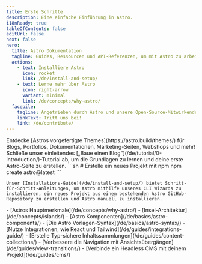 ```yaml
---
title: Erste Schritte
description: Eine einfache Einführung in Astro.
i18nReady: true
tableOfContents: false
editUrl: false
next: false
hero:
  title: Astro Dokumentation
  tagline: Guides, Ressourcen und API-Referenzen, um mit Astro zu arbeiten.
  actions:
    - text: Installiere Astro
      icon: rocket
      link: /de/install-and-setup/
    - text: Lerne mehr über Astro
      icon: right-arrow
      variant: minimal
      link: /de/concepts/why-astro/
  facepile:
    tagline: Angetrieben durch Astro und unsere Open-Source-Mitwirkenden.
    linkText: Tritt uns bei!
    link: /de/contribute/
---
```



<CardGrid>
  <Card title="Was wirst du mit Astro erschaffen?" icon="laptop">
    Entdecke [Astros vorgefertigte Themes](https://astro.build/themes/) für Blogs, Portfolios, Dokumentationen, Marketing-Seiten, Webshops und mehr!
  </Card>

  <Card title="Nimm an einer geführten Tour teil" icon="star">
    Schließe unser einleitendes [„Baue einen Blog“](/de/tutorial/0-introduction/)-Tutorial ab, um die Grundlagen zu lernen und deine erste Astro-Seite zu erstellen.
  </Card>

  <SplitCard title="Starte ein neues Projekt" icon="rocket">
    ```sh
    # Erstelle ein neues Projekt mit npm
    npm create astro@latest
    ```
    
    Unser [Installations-Guide](/de/install-and-setup/) bietet Schritt-für-Schritt-Anleitungen, um Astro mithilfe unseres CLI Wizards zu installieren, ein neues Projekt aus einem bestehenden Astro GitHub-Repository zu erstellen und Astro manuell zu installieren.
  </SplitCard>

  <ListCard title="Lerne" icon="open-book">
    - [Astros Hauptmerkmale](/de/concepts/why-astro/)
    - [Insel-Architektur](/de/concepts/islands/)
    - [Astro Komponenten](/de/basics/astro-components/)
    - [Die Astro Vorlagen-Syntax](/de/basics/astro-syntax/)
  </ListCard>

  <ListCard title="Erweitere" icon="puzzle">
    - [Nutze Integrationen, wie React und Tailwind](/de/guides/integrations-guide/)
    - [Erstelle Typ-sichere Inhaltssammlungen](/de/guides/content-collections/)
    - [Verbessere die Navigation mit Ansichtsübergängen](/de/guides/view-transitions/)
    - [Verbinde ein Headless CMS mit deinem Projekt](/de/guides/cms/)
  </ListCard>
</CardGrid>

<Discord title="Du hast eine Frage oder möchtest dich engagieren?" cta="Tritt unserem Discord bei"/>
